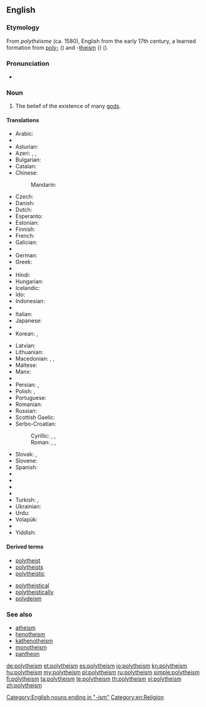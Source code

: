 {{wikipedia|Polytheism}}
{{wikiquote}}
==English==

===Etymology===
From {{etyl|fr}} ''polythéisme'' (ca. 1580), English from the early 17th century,
a learned formation from [[poly-]] ({{term|πολύς|tr=polús||many|sc=polytonic}}) and -[[theism]] ({{term|θεός|tr=theós||god|sc=polytonic}}) ({{prefix|poly|theism}}).

===Pronunciation===
* {{IPA|/pɒliˈθiˈĭzˈəm/}}

===Noun===
{{en-noun}}

# The belief of the existence of many [[god]]s.

====Translations====
{{trans-top|belief in the existence of many gods}}
* Arabic: {{t-|ar|شرك|alt=شِرْك|tr=širk}}
* {{trreq|hy}}
* Asturian: {{t-|ast|politeísmu|m}}
* Azeri: {{t|az|politeizm}}, {{t|az|çoxallahlılıq}}, {{t|az|çoktanrıcılık}}
* Bulgarian: {{t-|bg|политеизъм|m}}
* Catalan: {{t-|ca|politeisme|m}}
* Chinese:
*: Mandarin: {{t|cmn|多神教|tr=duōshénjiào}}
* Czech: {{t-|cs|polyteismus|m}}
* Danish: {{t-|da|polyteisme}}
* Dutch: {{t-|nl|polytheïsme|n}}
* Esperanto: {{t|eo|politeismo}}
* Estonian: {{t-|et|polüteism}}
* Finnish: {{t+|fi|polyteismi}}
* French: {{t+|fr|polythéisme|m}}
* Galician: {{t-|gl|politeísmo|m}}
* {{trreq|ka}}
* German: {{t+|de|Polytheismus|m}}
* Greek: {{t+|el|πολυθεϊσμός|m}}
* {{trreq|he}}
* Hindi: {{t-|hi|बहुदेववाद|tr=bahudēvavād|sc=Deva}}
* Hungarian: {{t+|hu|politeizmus}}
* Icelandic: {{t-|is|fjölgyðistrú|f}}
* Ido: {{t|io|politeismo}}
* Indonesian: {{t+|id|politeisme}}
* {{trreq|ga}}
* Italian: {{t+|it|politeismo}}
* Japanese: {{t+|ja|多神教|tr=たしんきょう, tashinkyō}}
* {{trreq|km}}
* Korean: {{t|ko|다신교|tr=dasingyo|sc=Kore}}, {{t|ko|다신론|tr=dasinron|sc=Kore}}
{{trans-mid}}
* Latvian: {{t|lv|politeisms}}
* Lithuanian: {{t|lt|politeizmas}}
* Macedonian: {{t-|mk|многубоштво|n|tr=mnogubóštvo}}, {{t-|mk|незнабоштво|n|tr=neznabóštvo}}, {{t-|mk|политеизам|m|tr=politeízam}}
* Maltese: {{t-|mt|politeiżmu|m}}
* Manx: {{t-|gv|yl-jeeaghys}}
* {{trreq|oc}}
* Persian: {{t-|fa|چندخدایی|tr=čand-xodâyi}}, {{t+|fa|شرک}}
* Polish: {{t+|pl|politeizm|m}}, {{t-|pl|wielobóstwo|n}}
* Portuguese: {{t+|pt|politeísmo|m}}
* Romanian: {{t+|ro|politeism|n}}
* Russian: {{t+|ru|политеизм|m|tr=politeízm}}
* Scottish Gaelic: {{t|gd|ioma-dhiadhachd|f}}
* Serbo-Croatian:
*: Cyrillic: {{t-|sh|политеизам|m|sc=Cyrl}}, {{t-|sh|многобоштво|n|sc=Cyrl}}, {{t-|sh|незнабoштво|n|sc=Cyrl}}
*: Roman: {{t-|sh|politeizam|m}}, {{t-|sh|mnogoboštvo|n}}, {{t-|sh|neznaboštvo|n}}
* Slovak: {{t-|sk|mnohobožstvo|n}}, {{t-|sk|polyteizmus|m}}
* Slovene: {{t+|sl|politeizem|m}}
* Spanish: {{t+|es|politeísmo|m}}
* {{trreq|tg}}
* {{trreq|ta}}
* {{trreq|te}}
* {{trreq|th}}
* Turkish: {{t+|tr|politeizm}}, {{t-|tr|çoktanrıcılık}}
* Ukrainian: {{t-|uk|політеїзм|m|tr=politeïzm}}
* Urdu: {{t-|ur|شرک|tr=širk}}
* Volapük: {{t-|vo|mödagod}}
* {{trreq|cy}}
* Yiddish: {{t|yi|פּאַליטייזאַם|sc=Hebr}}
{{trans-bottom}}

====Derived terms====
{{top2}}
* [[polytheist]]
* [[polytheists]]
* [[polytheistic]]
{{mid2}}
* [[polytheistical]]
* [[polytheistically]]
* [[polydeism]]
{{bottom}}

===See also===
* [[atheism]]
* [[henotheism]]
* [[kathenotheism]]
* [[monotheism]]
* [[pantheon]]

[[Category:English nouns ending in "-ism"]]
[[Category:en:Religion]]

[[de:polytheism]]
[[et:polytheism]]
[[es:polytheism]]
[[io:polytheism]]
[[kn:polytheism]]
[[hu:polytheism]]
[[my:polytheism]]
[[pl:polytheism]]
[[ru:polytheism]]
[[simple:polytheism]]
[[fi:polytheism]]
[[ta:polytheism]]
[[te:polytheism]]
[[th:polytheism]]
[[vi:polytheism]]
[[zh:polytheism]]